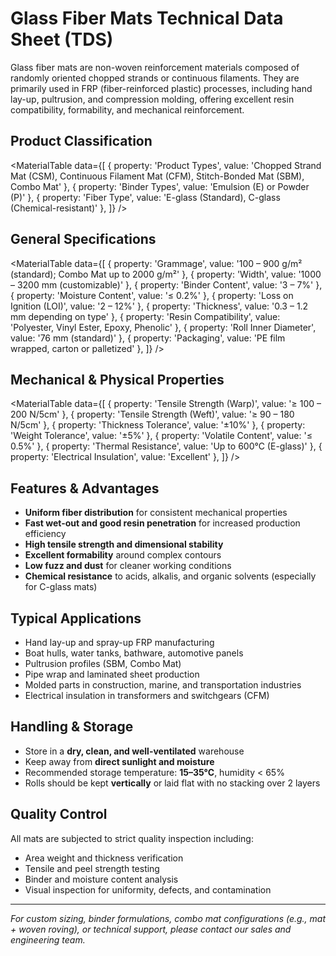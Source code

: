 
<ImageCard
  src="/images/mat.jpg"
  alt="Chopped strand mat "
  title="Chopped Strand Mat"
  description=""
/>


# Glass Fiber Mats Technical Data Sheet (TDS)

Glass fiber mats are non-woven reinforcement materials composed of randomly oriented chopped strands or continuous filaments. They are primarily used in FRP (fiber-reinforced plastic) processes, including hand lay-up, pultrusion, and compression molding, offering excellent resin compatibility, formability, and mechanical reinforcement.



## Product Classification

<MaterialTable
  data={[
    { property: 'Product Types', value: 'Chopped Strand Mat (CSM), Continuous Filament Mat (CFM), Stitch-Bonded Mat (SBM), Combo Mat' },
    { property: 'Binder Types', value: 'Emulsion (E) or Powder (P)' },
    { property: 'Fiber Type', value: 'E-glass (Standard), C-glass (Chemical-resistant)' },
  ]}
/>

## General Specifications

<MaterialTable
  data={[
    { property: 'Grammage', value: '100 – 900 g/m² (standard); Combo Mat up to 2000 g/m²' },
    { property: 'Width', value: '1000 – 3200 mm (customizable)' },
    { property: 'Binder Content', value: '3 – 7%' },
    { property: 'Moisture Content', value: '≤ 0.2%' },
    { property: 'Loss on Ignition (LOI)', value: '2 – 12%' },
    { property: 'Thickness', value: '0.3 – 1.2 mm depending on type' },
    { property: 'Resin Compatibility', value: 'Polyester, Vinyl Ester, Epoxy, Phenolic' },
    { property: 'Roll Inner Diameter', value: '76 mm (standard)' },
    { property: 'Packaging', value: 'PE film wrapped, carton or palletized' },
  ]}
/>

## Mechanical & Physical Properties

<MaterialTable
  data={[
    { property: 'Tensile Strength (Warp)', value: '≥ 100 – 200 N/5cm' },
    { property: 'Tensile Strength (Weft)', value: '≥ 90 – 180 N/5cm' },
    { property: 'Thickness Tolerance', value: '±10%' },
    { property: 'Weight Tolerance', value: '±5%' },
    { property: 'Volatile Content', value: '≤ 0.5%' },
    { property: 'Thermal Resistance', value: 'Up to 600°C (E-glass)' },
    { property: 'Electrical Insulation', value: 'Excellent' },
  ]}
/>

## Features & Advantages

- **Uniform fiber distribution** for consistent mechanical properties  
- **Fast wet-out and good resin penetration** for increased production efficiency  
- **High tensile strength and dimensional stability**  
- **Excellent formability** around complex contours  
- **Low fuzz and dust** for cleaner working conditions  
- **Chemical resistance** to acids, alkalis, and organic solvents (especially for C-glass mats)

## Typical Applications

- Hand lay-up and spray-up FRP manufacturing  
- Boat hulls, water tanks, bathware, automotive panels  
- Pultrusion profiles (SBM, Combo Mat)  
- Pipe wrap and laminated sheet production  
- Molded parts in construction, marine, and transportation industries  
- Electrical insulation in transformers and switchgears (CFM)

## Handling & Storage

- Store in a **dry, clean, and well-ventilated** warehouse  
- Keep away from **direct sunlight and moisture**  
- Recommended storage temperature: **15–35°C**, humidity < 65%  
- Rolls should be kept **vertically** or laid flat with no stacking over 2 layers

## Quality Control

All mats are subjected to strict quality inspection including:

- Area weight and thickness verification  
- Tensile and peel strength testing  
- Binder and moisture content analysis  
- Visual inspection for uniformity, defects, and contamination

---

*For custom sizing, binder formulations, combo mat configurations (e.g., mat + woven roving), or technical support, please contact our sales and engineering team.*
